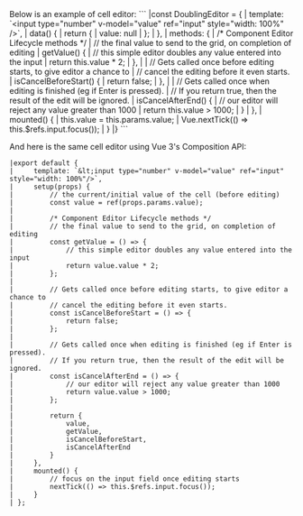 <framework-specific-section frameworks="vue">
Below is an example of cell editor:
```
|const DoublingEditor = {
|    template: `&lt;input type="number" v-model="value" ref="input" style="width: 100%" />`,
|    data() {
|        return {
|            value: null
|        };
|    },
|    methods: {
|        /* Component Editor Lifecycle methods */
|        // the final value to send to the grid, on completion of editing
|        getValue() {
|            // this simple editor doubles any value entered into the input
|            return this.value * 2;
|        },
|
|        // Gets called once before editing starts, to give editor a chance to
|        // cancel the editing before it even starts.
|        isCancelBeforeStart() {
|            return false;
|        },
|
|        // Gets called once when editing is finished (eg if Enter is pressed).
|        // If you return true, then the result of the edit will be ignored.
|        isCancelAfterEnd() {
|            // our editor will reject any value greater than 1000
|            return this.value > 1000;
|        }
|    },
|    mounted() {
|        this.value = this.params.value;
|        Vue.nextTick(() => this.$refs.input.focus());
|    }
|}
```

And here is the same cell editor using Vue 3's Composition API:

```
|export default {
|     template: `&lt;input type="number" v-model="value" ref="input" style="width: 100%"/>`,
|     setup(props) {
|         // the current/initial value of the cell (before editing)
|         const value = ref(props.params.value);
| 
|         /* Component Editor Lifecycle methods */
|         // the final value to send to the grid, on completion of editing
|         const getValue = () => {
|             // this simple editor doubles any value entered into the input
|             return value.value * 2;
|         };
| 
|         // Gets called once before editing starts, to give editor a chance to
|         // cancel the editing before it even starts.
|         const isCancelBeforeStart = () => {
|             return false;
|         };
| 
|         // Gets called once when editing is finished (eg if Enter is pressed).
|         // If you return true, then the result of the edit will be ignored.
|         const isCancelAfterEnd = () => {
|             // our editor will reject any value greater than 1000
|             return value.value > 1000;
|         };
| 
|         return {
|             value,
|             getValue,
|             isCancelBeforeStart,
|             isCancelAfterEnd
|         }
|     },
|     mounted() {
|         // focus on the input field once editing starts
|         nextTick(() => this.$refs.input.focus());
|     }
| };
```
</framework-specific-section>